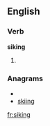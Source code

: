 ==English==

===Verb===
'''siking'''

# {{present participle of|[[sike]]}}

===Anagrams===
* {{alphagram|giikns}}
* [[skiing#English|skiing]]

[[fr:siking]]